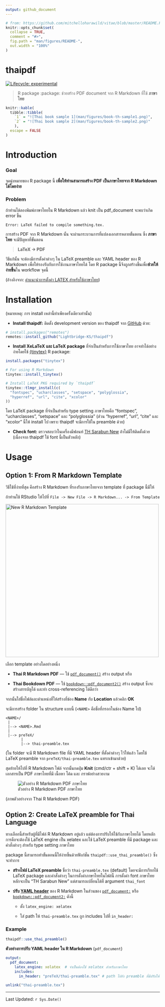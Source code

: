 ```yaml
---
output: github_document
---
```


<!-- README.md is generated from README.Rmd. Please edit that file -->

```r
# from: https://github.com/mitchelloharawild/vitae/blob/master/README.Rmd
knitr::opts_chunk$set(
  collapse = TRUE,
  comment = "#>",
  fig.path = "man/figures/README-",
  out.width = "100%"
)
```

# thaipdf

<!-- badges: start -->

[![Lifecycle: experimental](https://img.shields.io/badge/lifecycle-experimental-orange.svg)](https://lifecycle.r-lib.org/articles/stages.html#experimental)

<!-- badges: end -->

> R package :package: ช่วยสร้าง PDF document จาก R Markdown ที่ใช้ **ภาษาไทย**

```r
knitr::kable(
  tibble::tibble(
    `1` = "![Thai book sample 1](man/figures/book-th-sample1.png)",
    `2` = "![Thai book sample 2](man/figures/book-th-sample2.png)"
    ),
  escape = FALSE
)
```

# Introduction

### Goal

จุดมุ่งหมายของ R package นี้ **เพื่อให้ท่านสามารถสร้าง PDF เป็นภาษาไทยจาก R Markdown ได้โดยง่าย**

### Problem

ถ้าท่านได้ลองพิมพ์ภาษาไทยใน R Markdown แล้ว knit เป็น pdf_document จะพบว่าเกิด error ขึ้น

    Error: LaTeX failed to compile something.tex.

การสร้าง PDF จาก R Markdown นั้น จะผ่านกระบวนการที่แปลงเอกสารหลายขั้นตอน ซึ่ง **ภาษาไทย** จะมีปัญหาที่ขั้นตอน

> **LaTeX -> PDF**

วิธีแก้นั้น จะต้องมีการตั้งค่าต่างๆ ใน LaTeX preamble และ YAML header ของ R Markdown เพื่อให้รองรับกับการใช้งานภาษาไทยได้ โดย R package นี้จึงถูกสร้างขึ้นเพื่อ**ช่วยให้ง่ายขึ้น**ใน workflow จุดนี้

(อ้างอิงจาก: [คําแนะนําการตั้งค่า LATEX สําหรับใช้ภาษาไทย](http://pioneer.netserv.chula.ac.th/~wdittaya/LaTeX/LaTeXThai.pdf))

# Installation

(หมายเหตุ: การ install เหล่านี้ทำเพียงครั้งเดียวเท่านั้น)

-   **Install thaipdf:** ติดตั้ง development version ของ thaipdf จาก [GitHub](https://github.com/Lightbridge-KS/thaipdf) ด้วย:

``` r
# install.packages("remotes")
remotes::install_github("Lightbridge-KS/thaipdf")
```

-   **Install XeLaTeX และ LaTeX package** ที่จำเป็นสำหรับการใช้ภาษาไทย อาจทำได้อย่างง่ายโดยใช้ [{tinytex}](https://yihui.org/tinytex/) R package:

``` r
install.packages("tinytex")

# For using R Markdown
tinytex::install_tinytex() 

# Install LaTeX PKG required by `thaipdf`
tinytex::tlmgr_install(c(
  "fontspec", "ucharclasses", "setspace", "polyglossia",
  "hyperref", "url", "cite", "xcolor"
))
```

โดย LaTeX package ที่จำเป็นสำหรับ type setting ภาษาไทยคือ "fontspec", "ucharclasses", "setspace" และ "polyglossia" (ส่วน "hyperref", "url", "cite" และ "xcolor" นี้ให้ install ไป เพราะ thaipdf จะมีการใช้ใน preamble ด้วย)

-   **Check font:** ตรวจสอบว่าในเครื่องมีฟอนท์ [TH Sarabun New](https://www.f0nt.com/release/th-sarabun-new/) ถ้าไม่มีให้ติดตั้งด้วย (เนื่องจาก thaipdf ใช้ font นี้เป็นตัวหลัก)

# Usage

## Option 1: From R Markdown Template

วิธีใช้ที่ง่ายที่สุด คือสร้าง R Markdown ที่รองรับภาษาไทยจาก template ที่ package นี้มีให้

ถ้าท่านใช้ RStudio ให้ไปที่ `File -> New File -> R Markdown... -> From Template`

<img src="man/figures/rmd-from-temp.png" alt="New R Markdown Template" width="500"/>

เลือก template อย่างใดอย่างหนึ่ง

-   **Thai R Markdown PDF** — ใช้ [`pdf_document()`](https://pkgs.rstudio.com/rmarkdown/reference/pdf_document.html) สร้าง output หรือ

-   **Thai Bookdown PDF** — ใช้ [`bookdown::pdf_document2()`](https://pkgs.rstudio.com/bookdown/reference/html_document2.html) สร้าง output ซึ่งจะสร้างสารบัญได้ และทำ cross-referencing ได้ดีกว่า

จากนั้นใส่ชื่อไฟล์และตำแหน่งที่ให้สร้างที่ช่อง **Name** กับ **Location** แล้วคลิก **OK**

จะมีการสร้าง folder ใน structure แบบนี้ (`<NAME>` คือชื่อที่กรอกในช่อง Name ไป)

    <NAME>/
     |
     |--> <NAME>.Rmd
     |
     |--> preTeX/
           |
           |--> thai-preamble.tex

(ใน folder จะมี R Markdown file ที่มี YAML header ที่ตั้งค่าต่างๆ ไว้ให้แล้ว โดยใช้ LaTeX preamble จาก `preTeX/thai-preamble.tex` แทรกเข้ามาด้วย)

สุดท้ายให้ไปที่ R Markdown ไฟล์ จากนั้นกดปุ่ม **Knit** (cmd/ctr + shift + K) ได้เลย จะได้เอกสารเป็น PDF ภาษาไทยที่มี เนื้อหา โค้ด และ กราฟอย่างสวยงาม

![ตัวอย่าง R Markdown PDF ภาษาไทย](man/figures/rmd-th-sample.png)

(ภาพตัวอย่างจาก Thai R Markdown PDF)

## Option 2: Create LaTeX preamble for Thai Language

ทางเลือกนี้สำหรับผู้ที่มีไฟล์ R Markdown อยู่แล้ว แต่ต้องการปรับให้ใช้กับภาษาไทยได้ โดยหลักการคือจะต้องใช้ LaTeX engine เป็น xelatex และใช้ LaTeX preamble ที่มี package และคำสั่งต่างๆ สำหรับ type setting ภาษาไทย

package นี้สามารถทำขั้นตอนนี้ให้ง่ายขึ้นด้วยฟังก์ชั่น `thaipdf::use_thai_preamble()` ซึ่งจะทำการ

-   **สร้างไฟล์ LaTeX preamble** ชื่อว่า `thai-preamble.tex` (default) โดยจะมีการเรียกใช้ LaTeX package และคำสั่งต่างๆ ในการตั้งค่าภาษาไทยในไฟล์นี้ การตั้งค่า font ภาษาไทยหลักจะเป็น "TH Sarabun New" แต่สามารถเปลี่ยนได้ที่ argument `thai_font`

-   **ปรับ [YAML header](https://bookdown.org/yihui/rmarkdown-cookbook/rmarkdown-anatomy.html)** ของ R Markdown ในส่วนของ [`pdf_document:`](https://pkgs.rstudio.com/rmarkdown/reference/pdf_document.html) หรือ [`bookdown::pdf_document2:`](https://pkgs.rstudio.com/bookdown/reference/html_document2.html) ดังนี้

    -   ตั้ง `latex_engine: xelatex`

    -   ใส่ path ให้ `thai-preamble.tex` ถูก includes ไปที่ `in_header:`

### Example

```r
thaipdf::use_thai_preamble()
```

**ตัวอย่างการปรับ YAML header ใน R Markdown** (`pdf_document`)

``` yaml
output:
  pdf_document:
    latex_engine: xelatex  # จำเป็นต้องใช้ xelatex สำหรับภาษาไทย
    includes:
      in_header: "preTeX/thai-preamble.tex" # path ไปยัง preamble ที่มีปรับให้ใช้ภาษาไทยได้
```

```r
unlink("thai-preamble.tex")
```

------------------------------------------------------------------------

Last Updated: `r Sys.Date()`

